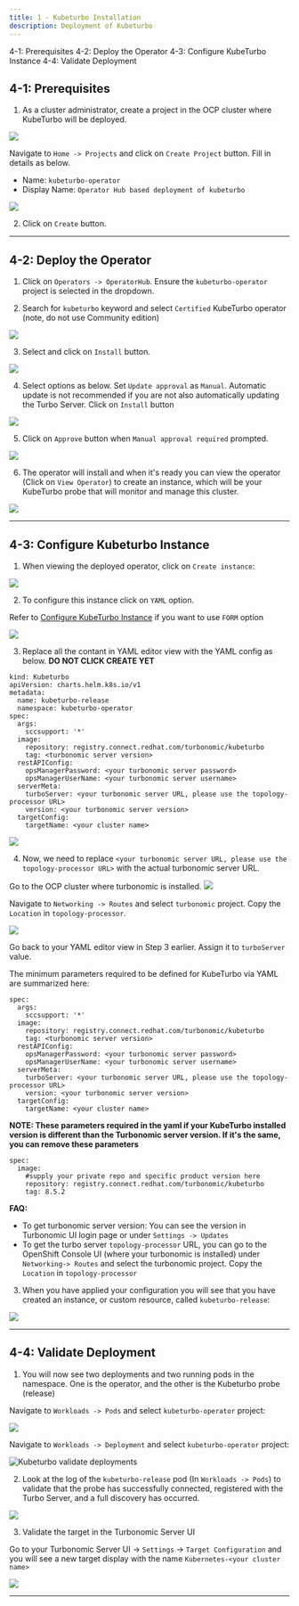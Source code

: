 ```yaml
---
title: 1 - Kubeturbo Installation
description: Deployment of Kubeturbo
---
```

<AnchorLinks>
  <AnchorLink>4-1: Prerequisites</AnchorLink>
  <AnchorLink>4-2: Deploy the Operator</AnchorLink>
  <AnchorLink>4-3: Configure KubeTurbo Instance</AnchorLink>
  <AnchorLink>4-4: Validate Deployment</AnchorLink>
</AnchorLinks>

## 4-1: Prerequisites

1) As a cluster administrator, create a project in the OCP cluster where KubeTurbo will be deployed. 

![](images/arch-1.png)

Navigate to `Home -> Projects` and click on `Create Project` button. Fill in details as below.

- Name: `kubeturbo-operator`
- Display Name: `Operator Hub based deployment of kubeturbo`

![](https://raw.githubusercontent.com/evat-pm/images/master/KOH-createProject.png?raw=true)

2) Click on `Create` button.

***

## 4-2:  Deploy the Operator

1) Click on `Operators -> OperatorHub`. Ensure the `kubeturbo-operator` project is selected in the dropdown.

2) Search for `kubeturbo` keyword and select `Certified` KubeTurbo operator (note, do not use Community edition)

![](images/searchKubeturboCertified.png)

3) Select and click on `Install` button.

![](images/kubeturboInstall-1.png)

4) Select options as below. Set `Update approval` as `Manual`. Automatic update is not recommended if you are not also automatically updating the Turbo Server. Click on `Install` button

![](images/kubeturboInstall-2.png)

5) Click on `Approve` button when `Manual approval required` prompted.

![](images/kubeturboInstall-3.png)

6) The operator will install and when it's ready you can view the operator (Click on `View Operator`) to create an instance, which will be your KubeTurbo probe that will monitor and manage this cluster.

![](images/kubeturboInstall-4.png)

***

## 4-3:  Configure Kubeturbo Instance

1) When viewing the deployed operator, click on `Create instance`:

![](images/kubeturboCreateInstance-1.png)

2) To configure this instance click on `YAML` option.

Refer to [Configure KubeTurbo Instance](https://github.com/turbonomic/kubeturbo/wiki/OpenShift-Operator-Hub-Details#configure-a-kubeturbo-instance) if you want to use `FORM` option

![](images/kubeturboCreateInstance-2.png)

3) Replace all the contant in YAML editor view with the YAML config as below. **DO NOT CLICK CREATE YET**

```
kind: Kubeturbo
apiVersion: charts.helm.k8s.io/v1
metadata:
  name: kubeturbo-release
  namespace: kubeturbo-operator
spec:
  args:
    sccsupport: '*'
  image:
    repository: registry.connect.redhat.com/turbonomic/kubeturbo
    tag: <turbonomic server version>
  restAPIConfig:
    opsManagerPassword: <your turbonomic server password>
    opsManagerUserName: <your turbonomic server username>
  serverMeta:
    turboServer: <your turbonomic server URL, please use the topology-processor URL>
    version: <your turbonomic server version>
  targetConfig:
    targetName: <your cluster name>
```

![](images/kubeTurboCreateInstance-3.png)


4) Now, we need to replace `<your turbonomic server URL, please use the topology-processor URL>` with the actual turbonomic server URL. 

Go to the OCP cluster where turbonomic is installed.
![](images/arch-2.png)

Navigate to `Networking -> Routes` and select `turbonomic` project. Copy the `Location` in `topology-processor`.

![](images/turboTopologyProcessorRoute.png)

Go back to your YAML editor view in Step 3 earlier. Assign it to `turboServer` value.



The minimum parameters required to be defined for KubeTurbo via YAML are summarized here:

```
spec:
  args:
    sccsupport: '*'
  image:
    repository: registry.connect.redhat.com/turbonomic/kubeturbo
    tag: <turbonomic server version>
  restAPIConfig:
    opsManagerPassword: <your turbonomic server password>
    opsManagerUserName: <your turbonomic server username>
  serverMeta:
    turboServer: <your turbonomic server URL, please use the topology-processor URL>
    version: <your turbonomic server version>
  targetConfig:
    targetName: <your cluster name>
```

**NOTE: These parameters required in the yaml if your KubeTurbo installed version is different than the Turbonomic server version. If it's the same, you can remove these parameters**

```
spec:
  image:
    #supply your private repo and specific product version here
    repository: registry.connect.redhat.com/turbonomic/kubeturbo
    tag: 8.5.2
```

**FAQ:**
- To get turbonomic server version: You can see the version in Turbonomic UI login page or under `Settings -> Updates`
- To get the turbo server `topology-processor` URL, you can go to the OpenShift Console UI (where your turbonomic is installed) under `Networking-> Routes` and select the turbonomic project. Copy the `Location` in `topology-processor`

3) When you have applied your configuration you will see that you have created an instance, or custom resource, called `kubeturbo-release`:

![](https://raw.githubusercontent.com/evat-pm/images/master/KOH-instanceCreated.png?raw=true)

***

## 4-4:  Validate Deployment

1) You will now see two deployments and two running pods in the namespace. One is the operator, and the other is the Kubeturbo probe (release)

Navigate to `Workloads -> Pods` and select `kubeturbo-operator` project:

![](https://raw.githubusercontent.com/evat-pm/images/master/KOH-runningPods.png?raw=true)

Navigate to `Workloads -> Deployment` and select `kubeturbo-operator` project:

![Kubeturbo validate deployments](https://raw.githubusercontent.com/evat-pm/images/master/KOH-deployments.png?raw=true)

2) Look at the log of the `kubeturbo-release` pod (In `Workloads -> Pods`) to validate that the probe has successfully connected, registered with the Turbo Server, and a full discovery has occurred. 

![](https://raw.githubusercontent.com/evat-pm/images/master/KOH-successLog.png?raw=true)

3) Validate the target in the Turbonomic Server UI

Go to your Turbonomic Server UI -> `Settings` -> `Target Configuration` and you will see a new target display with the name `Kubernetes-<your cluster name>`

![](./images/validateDeployment.png)

***






